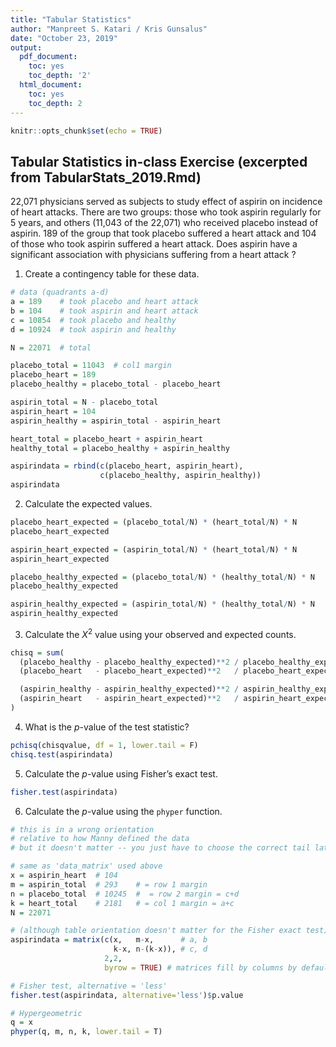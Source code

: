 ```yaml
---
title: "Tabular Statistics"
author: "Manpreet S. Katari / Kris Gunsalus"
date: "October 23, 2019"
output:
  pdf_document:
    toc: yes
    toc_depth: '2'
  html_document:
    toc: yes
    toc_depth: 2
---
```


```r
knitr::opts_chunk$set(echo = TRUE)
```


## Tabular Statistics in-class Exercise (excerpted from TabularStats_2019.Rmd)

22,071 physicians served as subjects to study effect of aspirin on incidence of heart attacks. There are two groups: those who took aspirin regularly for 5 years, and others (11,043 of the 22,071) who received placebo instead of aspirin. 189 of the group that took placebo suffered a heart attack and 104 of those who took aspirin suffered a heart attack. Does aspirin have a significant association with physicians suffering from a heart attack ? 

1. Create a contingency table for these data.

```r
# data (quadrants a-d)
a = 189    # took placebo and heart attack
b = 104    # took aspirin and heart attack
c = 10854  # took placebo and healthy
d = 10924  # took aspirin and healthy

N = 22071  # total

placebo_total = 11043  # col1 margin
placebo_heart = 189
placebo_healthy = placebo_total - placebo_heart

aspirin_total = N - placebo_total
aspirin_heart = 104
aspirin_healthy = aspirin_total - aspirin_heart

heart_total = placebo_heart + aspirin_heart
healthy_total = placebo_healthy + aspirin_healthy

aspirindata = rbind(c(placebo_heart, aspirin_heart),
                    c(placebo_healthy, aspirin_healthy))
aspirindata
```

2. Calculate the expected values.
```r

placebo_heart_expected = (placebo_total/N) * (heart_total/N) * N
placebo_heart_expected

aspirin_heart_expected = (aspirin_total/N) * (heart_total/N) * N
aspirin_heart_expected

placebo_healthy_expected = (placebo_total/N) * (healthy_total/N) * N
placebo_healthy_expected

aspirin_healthy_expected = (aspirin_total/N) * (healthy_total/N) * N
aspirin_healthy_expected
```

3. Calculate the $X^2$ value using your observed and expected counts.
```r
chisq = sum(
  (placebo_healthy - placebo_healthy_expected)**2 / placebo_healthy_expected + 
  (placebo_heart   - placebo_heart_expected)**2   / placebo_heart_expected +

  (aspirin_healthy - aspirin_healthy_expected)**2 / aspirin_healthy_expected +
  (aspirin_heart   - aspirin_heart_expected)**2   / aspirin_heart_expected
)
```


4. What is the $p$-value of the test statistic?
```r
pchisq(chisqvalue, df = 1, lower.tail = F)
chisq.test(aspirindata)
```

5. Calculate the $p$-value using Fisher's exact test.
```r
fisher.test(aspirindata)
```

6. Calculate the $p$-value using the `phyper` function.
```r

# this is in a wrong orientation
# relative to how Manny defined the data
# but it doesn't matter -- you just have to choose the correct tail later

# same as 'data_matrix' used above
x = aspirin_heart  # 104
m = aspirin_total  # 293    # = row 1 margin
n = placebo_total  # 10245  #  = row 2 margin = c+d
k = heart_total    # 2181   # = col 1 margin = a+c
N = 22071

# (although table orientation doesn't matter for the Fisher exact test)
aspirindata = matrix(c(x,   m-x,      # a, b
                       k-x, n-(k-x)), # c, d
                     2,2,
                     byrow = TRUE) # matrices fill by columns by default

# Fisher test, alternative = 'less'
fisher.test(aspirindata, alternative='less')$p.value

# Hypergeometric
q = x
phyper(q, m, n, k, lower.tail = T)
```


